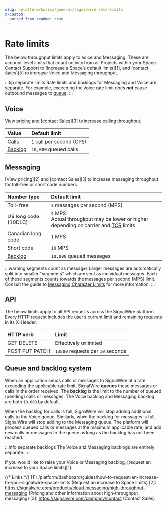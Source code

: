 ```yaml
---
slug: /platform/basics/general/signalwire-rate-limits
x-custom:
  ported_from_readme: true
---
```


# Rate limits

The below throughput limits apply to Voice and Messaging.
These are account-level limits that count activity from all Projects within your Space.
Contact Support to [increase a Space's default limits][1], and [contact Sales][3] to increase Voice and Messaging throughput.

:::tip separate limits
Rate limits and backlogs for Messaging and Voice are separate.
For example, exceeding the Voice rate limit does ***not*** cause outbound messages to [queue](#queue-and-backlog-system).
:::

## Voice

[View pricing](https://signalwire.com/pricing/voice)
and [contact Sales][3] to increase calling throughput.

| Value                                | Default limit             |
| :----------------------------------- | :------------------------ |
| Calls                                | `1` call per second (CPS) |
| [Backlog](#queue-and-backlog-system) | `10,000` queued calls     |

## Messaging

[View pricing][2] and [contact Sales][3] to increase messaging throughput for toll-free or short code numbers.

| Number type                          | Default limit                                                                                                                                            |
| :----------------------------------- | :------------------------------------------------------------------------------------------------------------------------------------------------------- |
| Toll-free                            | `3` messages per second (MPS)                                                                                                                            |
| US long code (10DLC)                 | `4` MPS <br/><span className="optional-arg">Actual throughput may be lower or higher depending on carrier and [TCR](/messaging/get-started/campaign-registry) limits</span> |
| Canadian long code                   | `1` MPS                                                                                                                                                  |
| Short code                           | `10` MPS                                                                                                                                                 |
| [Backlog](#queue-and-backlog-system) | `10,000` queued messages                                                                                                                                 |

:::warning segments count as messages
Larger messages are automatically split into smaller "segments" which are sent as individual messages.
Each of these segments counts towards the messages per second (MPS) limit.
Consult the guide to [Messaging Character Limits](/messaging/guides/general/messaging-character-limits) for more information.
:::

## API

The below limits apply to all API requests across the SignalWire platform.
Every HTTP request includes the user's current limit and remaining requests in its X-Header.

| HTTP verb                                                                                                                                    | Limit                             |
| :------------------------------------------------------------------------------------------------------------------------------------------- | :-------------------------------- |
| <span class="badge badge--success">GET</span> <span class="badge badge--danger">DELETE</span>                                                | Effectively unlimited             |
| <span class="badge badge--primary">POST</span> <span class="badge badge--warning">PUT</span> <span class="badge badge--warning">PATCH</span> | `13800` requests per `10` seconds |

## Queue and backlog system

When an application sends calls or messages to SignalWire at a rate exceeding the applicable rate limit, 
SignalWire **queues** these messages or calls in the order received.
The **backlog** is the limit to the number of queued (pending) calls or messages.
The Voice backlog and Messaging backlog are both `10,000` by default.

When the backlog for calls is full, SignalWire will stop adding additional calls to the Voice queue.
Similarly, when the backlog for messages is full, SignalWire will stop adding to the Messaging queue.
The platform will process queued calls or messages at the maximum applicable rate, and add new calls or messages to the queue as long as the backlog has not been reached.

:::info separate backlogs
The Voice and Messaging backlogs are entirely separate.
:::

If you would like to raise your Voice or Messaging backlog, [request an increase to your Space limits][1].

{/* Links */}
[1]: /platform/dashboard/guides/how-to-request-an-increase-to-your-signalwire-space-limits (Request an increase to Space limits)
[2]: https://signalwire.com/products/cloud-messaging/high-throughput-messaging (Pricing and other information about high-throughput messaging)
[3]: https://signalwire.com/company/contact (Contact Sales)